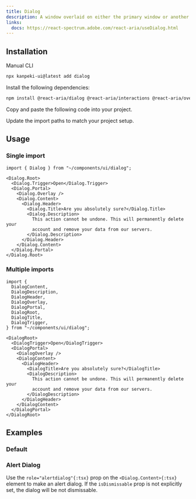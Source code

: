 ---
title: Dialog
description: A window overlaid on either the primary window or another dialog window, rendering the content underneath inert.
links:
  docs: https://react-spectrum.adobe.com/react-aria/useDialog.html
---

<ComponentPreview name="dialog-demo" />

## Installation

<TabsRoot defaultValue="manual">

<TabsList>
  <TabsTrigger value="manual">Manual</TabsTrigger>
  <TabsTrigger value="cli" disabled>CLI</TabsTrigger>
</TabsList>
<TabsContent value="cli">

```bash
npx kanpeki-ui@latest add dialog
```

</TabsContent>

<TabsContent value="manual">

<Steps>

<Step>Install the following dependencies:</Step>

```bash
npm install @react-aria/dialog @react-aria/interactions @react-aria/overlays @react-stately/overlays
```

<Step>Copy and paste the following code into your project.</Step>

<ComponentSource name="dialog" />

<Step>Update the import paths to match your project setup.</Step>

</Steps>

</TabsContent>

</TabsRoot>

## Usage

### Single import

```tsx
import { Dialog } from "~/components/ui/dialog";
```

```tsx
<Dialog.Root>
  <Dialog.Trigger>Open</Dialog.Trigger>
  <Dialog.Portal>
    <Dialog.Overlay />
    <Dialog.Content>
      <Dialog.Header>
        <Dialog.Title>Are you absolutely sure?</Dialog.Title>
        <Dialog.Description>
          This action cannot be undone. This will permanently delete your
          account and remove your data from our servers.
        </Dialog.Description>
      </Dialog.Header>
    </Dialog.Content>
  </Dialog.Portal>
</Dialog.Root>
```

### Multiple imports

```tsx
import {
  DialogContent,
  DialogDescription,
  DialogHeader,
  DialogOverlay,
  DialogPortal,
  DialogRoot,
  DialogTitle,
  DialogTrigger,
} from "~/components/ui/dialog";
```

```tsx
<DialogRoot>
  <DialogTrigger>Open</DialogTrigger>
  <DialogPortal>
    <DialogOverlay />
    <DialogContent>
      <DialogHeader>
        <DialogTitle>Are you absolutely sure?</DialogTitle>
        <DialogDescription>
          This action cannot be undone. This will permanently delete your
          account and remove your data from our servers.
        </DialogDescription>
      </DialogHeader>
    </DialogContent>
  </DialogPortal>
</DialogRoot>
```

## Examples

### Default

<ComponentPreview name="dialog-demo" />

### Alert Dialog

Use the `role="alertdialog"{:tsx}` prop on the `<Dialog.Content>{:tsx}` element to make an alert dialog. If the `isDismissable` prop is not explicitly set, the dialog will be not dismissable.

<ComponentPreview name="alert-dialog-demo" />
